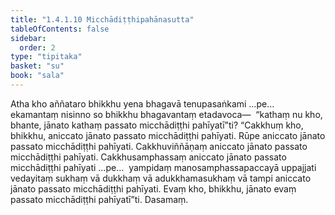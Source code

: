 ```yaml
---
title: "1.4.1.10 Micchādiṭṭhipahānasutta"
tableOfContents: false
sidebar:
  order: 2
type: "tipitaka"
basket: "su"
book: "sala"
---
```



<DynamicBreadcrumb />

<Division number="165" book="sala" bookNo="13" page="358">

<Paragraph number="880" book="sala">
Atha kho aññataro bhikkhu yena bhagavā tenupasaṅkami …pe…  ekamantaṃ nisinno so bhikkhu bhagavantaṃ etadavoca—  “kathaṃ nu kho, bhante, jānato kathaṃ passato micchādiṭṭhi pahīyatī”ti?
</Paragraph>

<Paragraph number="881" book="sala">
“Cakkhuṃ kho, bhikkhu, aniccato jānato passato micchādiṭṭhi pahīyati. Rūpe aniccato jānato passato micchādiṭṭhi pahīyati. Cakkhuviññāṇaṃ aniccato jānato passato micchādiṭṭhi pahīyati. Cakkhusamphassaṃ aniccato jānato passato micchādiṭṭhi pahīyati …pe…  yampidaṃ manosamphassapaccayā uppajjati vedayitaṃ sukhaṃ vā dukkhaṃ vā adukkhamasukhaṃ vā tampi aniccato jānato passato micchādiṭṭhi pahīyati. Evaṃ kho, bhikkhu, jānato evaṃ passato micchādiṭṭhi pahīyatī”ti.

</Paragraph>
</Division>

<Paragraph number="882" type="center" book="sala">
Dasamaṃ.
</Paragraph>